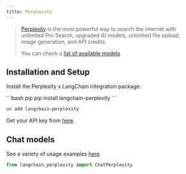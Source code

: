 ```yaml
---
title: Perplexity
---
```


>[Perplexity](https://www.perplexity.ai/pro) is the most powerful way to search
> the internet with unlimited Pro Search, upgraded AI models, unlimited file upload,
> image generation, and API credits.
>
> You can check a [list of available models](https://docs.perplexity.ai/docs/model-cards).

## Installation and Setup

Install the Perplexity x LangChain integration package:

<CodeGroup>
```bash pip
pip install langchain-perplexity
```

```bash uv
uv add langchain-perplexity
```
</CodeGroup>

Get your API key from [here](https://docs.perplexity.ai/docs/getting-started).

## Chat models

See a variety of usage examples [here](/oss/python/integrations/chat/perplexity).

```python
from langchain_perplexity import ChatPerplexity
```
